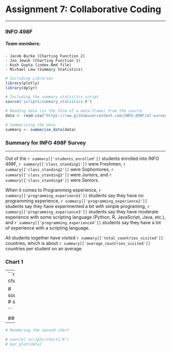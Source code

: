 # Assignment 7: Collaborative Coding

----

### INFO 498F

##### Team members:

    - Jacob Burke (Charting Function 2)
    - Jon Jewik (Charting Function 1)
    - Kush Gupta (index.Rmd file)
    - Michael Lew (Summary Statistics)

```r

# Including Libraries
library(plotly)
library(dplyr)

# Including the summary statistics script
source('scripts/summary_statistics.R')

# Reading data (in the form of a data.frame) from the source
data <- read.csv("https://raw.githubusercontent.com/INFO-498F/a7-survey-data/master/intro_survey_data.csv")

# Summarising the data
summary <- summarise_data(data)

```

### Summary for INFO 498F Survey

---

Out of the `r summary[['students_enrolled']]` students enrolled into INFO 498F, `r summary[['class_standing1']]` were Freshmen, `r summary[['class_standing2']]` were Sophomores, `r summary[['class_standing3']]` were Juniors, and `r summary[['class_standing4']]` were Seniors. 

When it comes to Programming experience, `r summary[['programming_experience1']]` students say they have no programming experience, `r summary[['programming_experience2']]` students say they have experimented a bit with simple programing, `r summary[['programming_experience3']]` students say they have moderate experience with some scripting language (Python, R, JavaScript, Java, etc.), and `r summary[['programming_experience4']]` students say they have a lot of experience with a scripting language.

All students together have visited `r summary[['total_countries_visited']]` countries, which is about `r summary[['average_countries_visited']]` countries per student on an average.


### Chart 1

---
```r
# Rendering the first chart 

# source('scripts/chart1.R')
# scatter_plot(data)

```

### Chart 2

---
```r
# Rendering the second chart

# source('scripts/chart2.R')
# bar_plot(data)
```